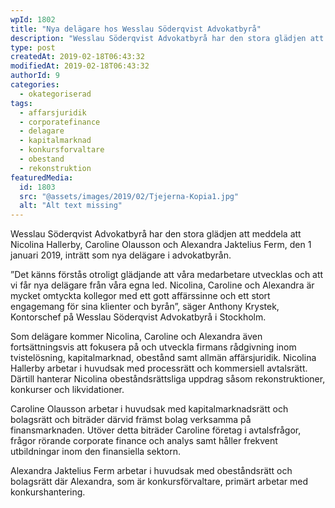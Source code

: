 ```yaml
---
wpId: 1802
title: "Nya delägare hos Wesslau Söderqvist Advokatbyrå"
description: "Wesslau Söderqvist Advokatbyrå har den stora glädjen att meddela att Nicolina Hallerby, Caroline Olausson och Alexandra Jaktelius Ferm, den 1 januari 2019, inträtt som nya delägare i advokatbyrån. ”Det känns&hellip;"
type: post
createdAt: 2019-02-18T06:43:32
modifiedAt: 2019-02-18T06:43:32
authorId: 9
categories:
  - okategoriserad
tags:
  - affarsjuridik
  - corporatefinance
  - delagare
  - kapitalmarknad
  - konkursforvaltare
  - obestand
  - rekonstruktion
featuredMedia:
  id: 1803
  src: "@assets/images/2019/02/Tjejerna-Kopia1.jpg"
  alt: "Alt text missing"
---
```


Wesslau Söderqvist Advokatbyrå har den stora glädjen att meddela att Nicolina Hallerby, Caroline Olausson och Alexandra Jaktelius Ferm, den 1 januari 2019, inträtt som nya delägare i advokatbyrån.

”Det känns förstås otroligt glädjande att våra medarbetare utvecklas och att vi får nya delägare från våra egna led. Nicolina, Caroline och Alexandra är mycket omtyckta kollegor med ett gott affärssinne och ett stort engagemang för sina klienter och byrån”, säger Anthony Krystek, Kontorschef på Wesslau Söderqvist Advokatbyrå i Stockholm.

Som delägare kommer Nicolina, Caroline och Alexandra även fortsättningsvis att fokusera på och utveckla firmans rådgivning inom tvistelösning, kapitalmarknad, obestånd samt allmän affärsjuridik. Nicolina Hallerby arbetar i huvudsak med processrätt och kommersiell avtalsrätt. Därtill hanterar Nicolina obeståndsrättsliga uppdrag såsom rekonstruktioner, konkurser och likvidationer.

Caroline Olausson arbetar i huvudsak med kapitalmarknadsrätt och bolagsrätt och biträder därvid främst bolag verksamma på finansmarknaden. Utöver detta biträder Caroline företag i avtalsfrågor, frågor rörande corporate finance och analys samt håller frekvent utbildningar inom den finansiella sektorn.

Alexandra Jaktelius Ferm arbetar i huvudsak med obeståndsrätt och bolagsrätt där Alexandra, som är konkursförvaltare, primärt arbetar med konkurshantering.